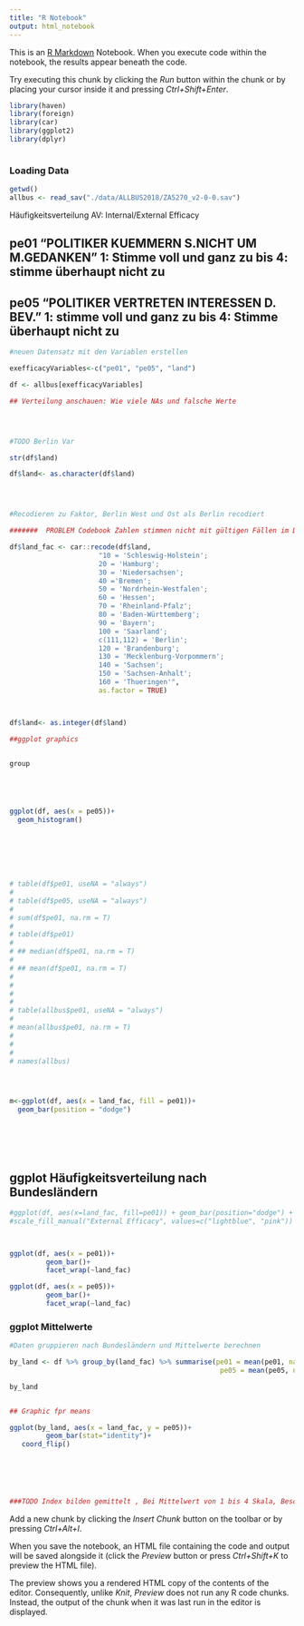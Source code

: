 ---
title: "R Notebook"
output: html_notebook
---

This is an [R Markdown](http://rmarkdown.rstudio.com) Notebook. When you execute code within the notebook, the results appear beneath the code. 

Try executing this chunk by clicking the *Run* button within the chunk or by placing your cursor inside it and pressing *Ctrl+Shift+Enter*. 

```{r}
library(haven)
library(foreign)
library(car)
library(ggplot2)
library(dplyr)



```

### Loading Data ###

```{r}

getwd()
allbus <- read_sav("./data/ALLBUS2018/ZA5270_v2-0-0.sav")

```

Häufigkeitsverteilung AV: Internal/External Efficacy

## pe01 "POLITIKER KUEMMERN S.NICHT UM M.GEDANKEN" 1: Stimme voll und ganz zu bis 4: stimme überhaupt nicht zu 

## pe05 "POLITIKER VERTRETEN INTERESSEN D. BEV." 1: stimme voll und ganz zu bis 4: Stimme überhaupt nicht zu 

```{r}

#neuen Datensatz mit den Variablen erstellen

exefficacyVariables<-c("pe01", "pe05", "land")

df <- allbus[exefficacyVariables]

## Verteilung anschauen: Wie viele NAs und falsche Werte 




#TODO Berlin Var

str(df$land)

df$land<- as.character(df$land) 




#Recodieren zu Faktor, Berlin West und Ost als Berlin recodiert

#######  PROBLEM Codebook Zahlen stimmen nicht mit gültigen Fällen im Datensatz überein

df$land_fac <- car::recode(df$land,
                      "10 = 'Schleswig-Holstein';
                      20 = 'Hamburg';
                      30 = 'Niedersachsen';
                      40 ='Bremen';
                      50 = 'Nordrhein-Westfalen';
                      60 = 'Hessen';
                      70 = 'Rheinland-Pfalz';
                      80 = 'Baden-Württemberg';
                      90 = 'Bayern';
                      100 = 'Saarland';
                      c(111,112) = 'Berlin';
                      120 = 'Brandenburg';
                      130 = 'Mecklenburg-Vorpommern';
                      140 = 'Sachsen';
                      150 = 'Sachsen-Anhalt';
                      160 = 'Thueringen'",
                      as.factor = TRUE)



df$land<- as.integer(df$land) 

##ggplot graphics


group





ggplot(df, aes(x = pe05))+
  geom_histogram()







# table(df$pe01, useNA = "always")
# 
# table(df$pe05, useNA = "always")
# 
# sum(df$pe01, na.rm = T)
# 
# table(df$pe01)
# 
# ## median(df$pe01, na.rm = T)
# 
# ## mean(df$pe01, na.rm = T)
# 
# 
# 
# 
# table(allbus$pe01, useNA = "always")
# 
# mean(allbus$pe01, na.rm = T)
# 
# 
# 
# names(allbus)




m<-ggplot(df, aes(x = land_fac, fill = pe01))+
  geom_bar(position = "dodge")







```

##  ggplot Häufigkeitsverteilung nach Bundesländern
```{r}



#ggplot(df, aes(x=land_fac, fill=pe01)) + geom_bar(position="dodge") + scale_x_discrete("Bundesland") +
#scale_fill_manual("External Efficacy", values=c("lightblue", "pink"))



ggplot(df, aes(x = pe01))+
         geom_bar()+
         facet_wrap(~land_fac)

ggplot(df, aes(x = pe05))+
         geom_bar()+
         facet_wrap(~land_fac)


```

### ggplot Mittelwerte
```{r}

#Daten gruppieren nach Bundesländern und Mittelwerte berechnen

by_land <- df %>% group_by(land_fac) %>% summarise(pe01 = mean(pe01, na.rm = "TRUE"),
                                                    pe05 = mean(pe05, na.rm = "TRUE"))

by_land


## Graphic fpr means

ggplot(by_land, aes(x = land_fac, y = pe05))+
         geom_bar(stat="identity")+
   coord_flip()

  
        



###TODO Index bilden gemittelt , Bei Mittelwert von 1 bis 4 Skala, Beschriftung von Grafiken anpassen, 
```




Add a new chunk by clicking the *Insert Chunk* button on the toolbar or by pressing *Ctrl+Alt+I*.

When you save the notebook, an HTML file containing the code and output will be saved alongside it (click the *Preview* button or press *Ctrl+Shift+K* to preview the HTML file).

The preview shows you a rendered HTML copy of the contents of the editor. Consequently, unlike *Knit*, *Preview* does not run any R code chunks. Instead, the output of the chunk when it was last run in the editor is displayed.
